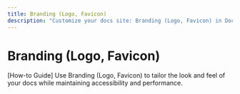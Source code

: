 ```yaml
---
title: Branding (Logo, Favicon)
description: "Customize your docs site: Branding (Logo, Favicon) in Documentation.AI."
---
```


# Branding (Logo, Favicon)

[How-to Guide] Use Branding (Logo, Favicon) to tailor the look and feel of your docs while maintaining accessibility and performance.
